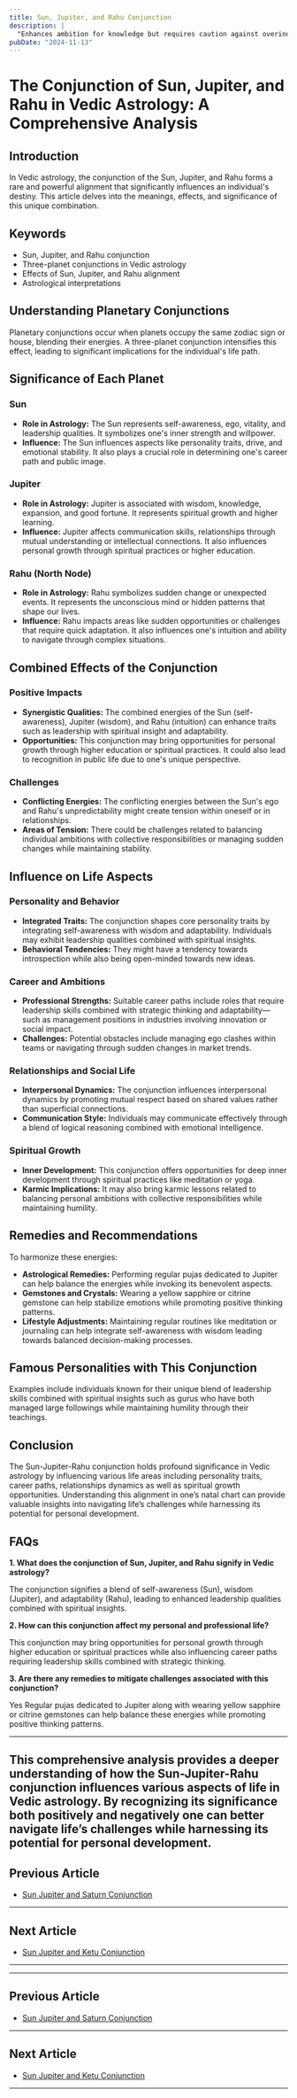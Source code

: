 ```yaml
---
title: Sun, Jupiter, and Rahu Conjunction
description: |
  "Enhances ambition for knowledge but requires caution against overindulgence."
pubDate: "2024-11-13"
---
```


# The Conjunction of Sun, Jupiter, and Rahu in Vedic Astrology: A Comprehensive Analysis

## Introduction

In Vedic astrology, the conjunction of the Sun, Jupiter, and Rahu forms a rare and powerful alignment that significantly influences an individual's destiny. This article delves into the meanings, effects, and significance of this unique combination.

## Keywords

- Sun, Jupiter, and Rahu conjunction
- Three-planet conjunctions in Vedic astrology
- Effects of Sun, Jupiter, and Rahu alignment
- Astrological interpretations

## Understanding Planetary Conjunctions

Planetary conjunctions occur when planets occupy the same zodiac sign or house, blending their energies. A three-planet conjunction intensifies this effect, leading to significant implications for the individual's life path.

## Significance of Each Planet

### Sun

- **Role in Astrology:** The Sun represents self-awareness, ego, vitality, and leadership qualities. It symbolizes one's inner strength and willpower.
- **Influence:** The Sun influences aspects like personality traits, drive, and emotional stability. It also plays a crucial role in determining one's career path and public image.

### Jupiter

- **Role in Astrology:** Jupiter is associated with wisdom, knowledge, expansion, and good fortune. It represents spiritual growth and higher learning.
- **Influence:** Jupiter affects communication skills, relationships through mutual understanding or intellectual connections. It also influences personal growth through spiritual practices or higher education.

### Rahu (North Node)

- **Role in Astrology:** Rahu symbolizes sudden change or unexpected events. It represents the unconscious mind or hidden patterns that shape our lives.
- **Influence:** Rahu impacts areas like sudden opportunities or challenges that require quick adaptation. It also influences one's intuition and ability to navigate through complex situations.

## Combined Effects of the Conjunction

### Positive Impacts

- **Synergistic Qualities:** The combined energies of the Sun (self-awareness), Jupiter (wisdom), and Rahu (intuition) can enhance traits such as leadership with spiritual insight and adaptability.
- **Opportunities:** This conjunction may bring opportunities for personal growth through higher education or spiritual practices. It could also lead to recognition in public life due to one's unique perspective.

### Challenges

- **Conflicting Energies:** The conflicting energies between the Sun's ego and Rahu's unpredictability might create tension within oneself or in relationships.
- **Areas of Tension:** There could be challenges related to balancing individual ambitions with collective responsibilities or managing sudden changes while maintaining stability.

## Influence on Life Aspects

### Personality and Behavior

- **Integrated Traits:** The conjunction shapes core personality traits by integrating self-awareness with wisdom and adaptability. Individuals may exhibit leadership qualities combined with spiritual insights.
- **Behavioral Tendencies:** They might have a tendency towards introspection while also being open-minded towards new ideas.

### Career and Ambitions

- **Professional Strengths:** Suitable career paths include roles that require leadership skills combined with strategic thinking and adaptability—such as management positions in industries involving innovation or social impact.
- **Challenges:** Potential obstacles include managing ego clashes within teams or navigating through sudden changes in market trends.

### Relationships and Social Life

- **Interpersonal Dynamics:** The conjunction influences interpersonal dynamics by promoting mutual respect based on shared values rather than superficial connections.
- **Communication Style:** Individuals may communicate effectively through a blend of logical reasoning combined with emotional intelligence.

### Spiritual Growth

- **Inner Development:** This conjunction offers opportunities for deep inner development through spiritual practices like meditation or yoga.
- **Karmic Implications:** It may also bring karmic lessons related to balancing personal ambitions with collective responsibilities while maintaining humility.

## Remedies and Recommendations

To harmonize these energies:

- **Astrological Remedies:** Performing regular pujas dedicated to Jupiter can help balance the energies while invoking its benevolent aspects.
- **Gemstones and Crystals:** Wearing a yellow sapphire or citrine gemstone can help stabilize emotions while promoting positive thinking patterns.
- **Lifestyle Adjustments:** Maintaining regular routines like meditation or journaling can help integrate self-awareness with wisdom leading towards balanced decision-making processes.

## Famous Personalities with This Conjunction

Examples include individuals known for their unique blend of leadership skills combined with spiritual insights such as gurus who have both managed large followings while maintaining humility through their teachings.

## Conclusion

The Sun-Jupiter-Rahu conjunction holds profound significance in Vedic astrology by influencing various life areas including personality traits, career paths, relationships dynamics as well as spiritual growth opportunities. Understanding this alignment in one’s natal chart can provide valuable insights into navigating life’s challenges while harnessing its potential for personal development.


## FAQs

**1. What does the conjunction of Sun, Jupiter, and Rahu signify in Vedic astrology?**

The conjunction signifies a blend of self-awareness (Sun), wisdom (Jupiter), and adaptability (Rahu), leading to enhanced leadership qualities combined with spiritual insights.

**2. How can this conjunction affect my personal and professional life?**

This conjunction may bring opportunities for personal growth through higher education or spiritual practices while also influencing career paths requiring leadership skills combined with strategic thinking.

**3. Are there any remedies to mitigate challenges associated with this conjunction?**

Yes Regular pujas dedicated to Jupiter along with wearing yellow sapphire or citrine gemstones can help balance these energies while promoting positive thinking patterns.


---

This comprehensive analysis provides a deeper understanding of how the Sun-Jupiter-Rahu conjunction influences various aspects of life in Vedic astrology. By recognizing its significance both positively and negatively one can better navigate life’s challenges while harnessing its potential for personal development.
---

## Previous Article
- [Sun Jupiter and Saturn Conjunction](11010507_Sun_Jupiter_and_Saturn_Conjunction.mdx)

---

## Next Article
- [Sun Jupiter and Ketu Conjunction](11010509_Sun_Jupiter_and_Ketu_Conjunction.mdx)

---
---

## Previous Article
- [Sun Jupiter and Saturn Conjunction](11010507_Sun_Jupiter_and_Saturn_Conjunction.mdx)

---

## Next Article
- [Sun Jupiter and Ketu Conjunction](11010509_Sun_Jupiter_and_Ketu_Conjunction.mdx)

---
